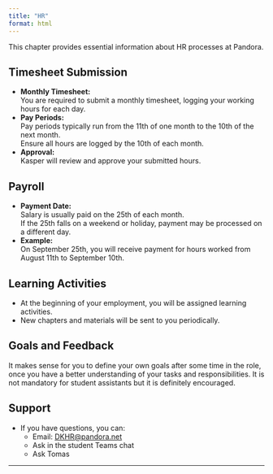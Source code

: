```yaml
---
title: "HR"
format: html
---
```



This chapter provides essential information about HR processes at Pandora.

## Timesheet Submission

- **Monthly Timesheet:**  
    You are required to submit a monthly timesheet, logging your working hours for each day.
- **Pay Periods:**  
    Pay periods typically run from the 11th of one month to the 10th of the next month.  
    Ensure all hours are logged by the 10th of each month.
- **Approval:**  
    Kasper will review and approve your submitted hours.

## Payroll

- **Payment Date:**  
    Salary is usually paid on the 25th of each month.  
    If the 25th falls on a weekend or holiday, payment may be processed on a different day.
- **Example:**  
    On September 25th, you will receive payment for hours worked from August 11th to September 10th.

## Learning Activities

- At the beginning of your employment, you will be assigned learning activities.
- New chapters and materials will be sent to you periodically.

## Goals and Feedback

It makes sense for you to define your own goals after some time in the role, once you have a better understanding of your tasks and responsibilities. It is not mandatory for student assistants but it is definitely encouraged.

## Support

- If you have questions, you can:
    - Email: [DKHR@pandora.net](mailto:DKHR@pandora.net)
    - Ask in the student Teams chat
    - Ask Tomas

---

